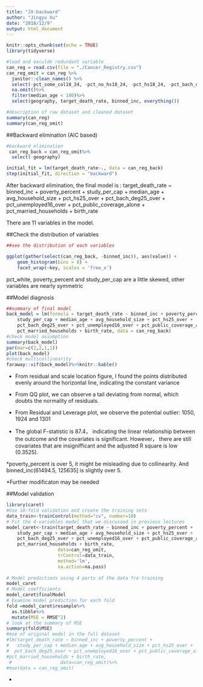 ```yaml
---
title: "JX-backward"
author: "Jingyu Xu"
date: "2018/12/9"
output: html_document
---
```


```r
knitr::opts_chunk$set(echo = TRUE)
library(tidyverse)
```

```r
#load and exculde redundant variable
can_reg = read.csv(file = "./Cancer_Registry.csv")
can_reg_omit = can_reg %>% 
  janitor::clean_names() %>% 
  select(-pct_some_col18_24, -pct_no_hs18_24, -pct_hs18_24, -pct_bach_deg18_24, -avg_ann_count, -incidence_rate, -avg_deaths_per_year, -med_income, -pop_est2015, -median_age_male, -median_age_female, -percent_married, -pct_employed16_over, -pct_private_coverage, -pct_private_coverage_alone, -pct_emp_priv_coverage, -pct_public_coverage, -pct_black, -pct_asian, -pct_other_race) %>% 
  na.omit()%>%
  filter(median_age < 100)%>%
  select(geography, target_death_rate, binned_inc, everything())
```

```r
#description of raw dataset and cleaned dataset
summary(can_reg)
summary(can_reg_omit)
```


##Backward elimination (AIC based)
```r
#backward elimination
 can_reg_back = can_reg_omit%>%
  select(-geography)

initial_fit = lm(target_death_rate~., data = can_reg_back)
step(initial_fit, direction = "backward")
```

After backward elimination, the final model is : 
target_death_rate ~ binned_inc + poverty_percent + 
    study_per_cap + median_age + avg_household_size + pct_hs25_over + 
    pct_bach_deg25_over + pct_unemployed16_over + pct_public_coverage_alone + 
    pct_married_households + birth_rate
    
There are 11 variables in the model.

##Check the distribution of variables
```r
##see the distribution of each variables

ggplot(gather(select(can_reg_back, -binned_inc)), aes(value)) + 
    geom_histogram(bins = 8) + 
    facet_wrap(~key, scales = 'free_x')
```

pct_white, poverty_percent and study_per_cap are a little skewed, other variables are nearly symmetric

##Model diagnosis
```r
##summary of final model
back_model = lm(formula = target_death_rate ~ binned_inc + poverty_percent + 
    study_per_cap + median_age + avg_household_size + pct_hs25_over + 
    pct_bach_deg25_over + pct_unemployed16_over + pct_public_coverage_alone + 
    pct_married_households + birth_rate, data = can_reg_back)
#check model assumption
summary(back_model)
par(mar=c(2,2,1,1))
plot(back_model)
#check multicollinearity
faraway::vif(back_model)%>%knitr::kable()
```

*  From residual and scale location figure, I found the points distributed evenly around the horizontal line, indicating the constant variance

*  From QQ plot, we can observe a tail deviating from normal, which doubts the normality of residuals.

* From Residual and Leverage plot, we observe the potential outlier: 1050, 1924 and 1301

* The global F-statistic is 87.4， indicating the linear relationship between the outcome and the covariates is significant. However， there are still covariates that are insignifficant and the adjusted R square is low (0.3525).

*poverty_percent  is over 5, it might be misleading due to collinearity. And binned_inc(61494.5, 125635] is slightly over 5.

*Further modificaton may be needed

##Model validation
```r
library(caret)
#Use 10-fold validation and create the training sets
data_train<-trainControl(method="cv", number=10)
# Fit the 4-variables model that we discussed in previous lectures
model_caret<-train(target_death_rate ~ binned_inc + poverty_percent + 
    study_per_cap + median_age + avg_household_size + pct_hs25_over + 
    pct_bach_deg25_over + pct_unemployed16_over + pct_public_coverage_alone + 
    pct_married_households + birth_rate,
                   data=can_reg_omit,
                   trControl=data_train,
                   method='lm',
                   na.action=na.pass)
  
# Model predictions using 4 parts of the data fro training 
model_caret
# Model coefficients
model_caret$finalModel
# Examine model prediction for each fold
fold =model_caret$resample%>%
  as.tibble%>%
  mutate(MSE = RMSE^2)
# look at the summary of MSE
summary(fold$MSE)
#mse of original model in the full dataset
#lm(target_death_rate ~ binned_inc + poverty_percent + 
#   study_per_cap + median_age + avg_household_size + pct_hs25_over + 
#  pct_bach_deg25_over + pct_unemployed16_over + pct_public_coverage_alone + 
#pct_married_households + birth_rate,
 #                  data=can_reg_omit)%>%
#mse(data = can_reg_omit)
```

* 


